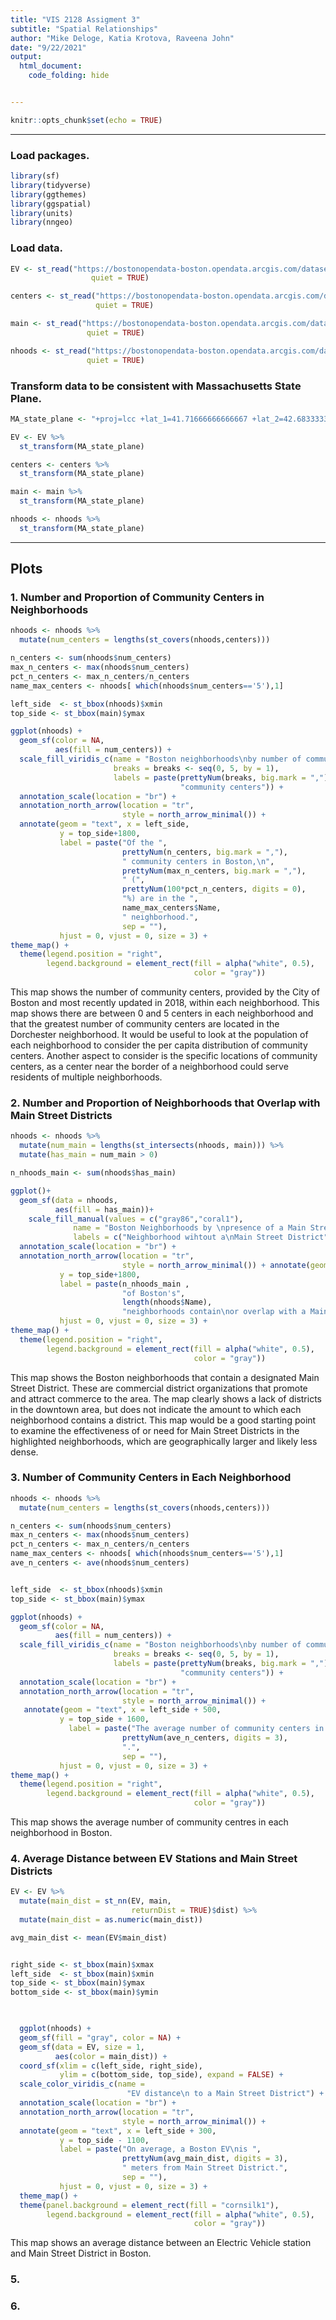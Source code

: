 ```yaml
---
title: "VIS 2128 Assigment 3"
subtitle: "Spatial Relationships"
author: "Mike Deloge, Katia Krotova, Raveena John"
date: "9/22/2021"
output:
  html_document:
    code_folding: hide


---
```


```r
knitr::opts_chunk$set(echo = TRUE)
```


***
### Load packages.
```r
library(sf)
library(tidyverse)
library(ggthemes)
library(ggspatial)
library(units)
library(nngeo)
```

### Load data.
```r
EV <- st_read("https://bostonopendata-boston.opendata.arcgis.com/datasets/465e00f9632145a1ad645a27d27069b4_2.kml?outSR=%7B%22latestWkid%22%3A2249%2C%22wkid%22%3A102686%7D", 
                  quiet = TRUE) 

centers <- st_read("https://bostonopendata-boston.opendata.arcgis.com/datasets/acedd06b39854088b0f2fefccffebf84_0.kml?outSR=%7B%22latestWkid%22%3A3857%2C%22wkid%22%3A102100%7D", 
                   quiet = TRUE) 

main <- st_read("https://bostonopendata-boston.opendata.arcgis.com/datasets/440c7ec0178d4c8593aecef7ea96bb4d_0.kml?outSR=%7B%22latestWkid%22%3A2249%2C%22wkid%22%3A102686%7D", 
                 quiet = TRUE)

nhoods <- st_read("https://bostonopendata-boston.opendata.arcgis.com/datasets/3525b0ee6e6b427f9aab5d0a1d0a1a28_0.kml?outSR=%7B%22latestWkid%22%3A2249%2C%22wkid%22%3A102686%7D", 
                 quiet = TRUE) 
```


### Transform data to be consistent with Massachusetts State Plane.
```r
MA_state_plane <- "+proj=lcc +lat_1=41.71666666666667 +lat_2=42.68333333333333 +lat_0=41 +lon_0=-71.5 +x_0=200000 +y_0=750000 +ellps=GRS80 +units=m +no_defs"

EV <- EV %>%
  st_transform(MA_state_plane)

centers <- centers %>%
  st_transform(MA_state_plane)

main <- main %>%
  st_transform(MA_state_plane)

nhoods <- nhoods %>%
  st_transform(MA_state_plane)
```
***
## Plots


### 1. Number and Proportion of Community Centers in Neighborhoods
```r
nhoods <- nhoods %>%
  mutate(num_centers = lengths(st_covers(nhoods,centers)))

n_centers <- sum(nhoods$num_centers)
max_n_centers <- max(nhoods$num_centers)
pct_n_centers <- max_n_centers/n_centers
name_max_centers <- nhoods[ which(nhoods$num_centers=='5'),1]

left_side  <- st_bbox(nhoods)$xmin
top_side <- st_bbox(main)$ymax

ggplot(nhoods) +
  geom_sf(color = NA, 
          aes(fill = num_centers)) +
  scale_fill_viridis_c(name = "Boston neighborhoods\nby number of community centers",
                       breaks = breaks <- seq(0, 5, by = 1),
                       labels = paste(prettyNum(breaks, big.mark = ","),
                                      "community centers")) +
  annotation_scale(location = "br") +
  annotation_north_arrow(location = "tr",
                         style = north_arrow_minimal()) +
  annotate(geom = "text", x = left_side, 
           y = top_side+1800, 
           label = paste("Of the ", 
                         prettyNum(n_centers, big.mark = ","),
                         " community centers in Boston,\n", 
                         prettyNum(max_n_centers, big.mark = ","),
                         " (", 
                         prettyNum(100*pct_n_centers, digits = 0),
                         "%) are in the ",
                         name_max_centers$Name,
                         " neighborhood.",
                         sep = ""),
           hjust = 0, vjust = 0, size = 3) +
theme_map() +
  theme(legend.position = "right",
        legend.background = element_rect(fill = alpha("white", 0.5), 
                                         color = "gray"))
```

This map shows the number of community centers, provided by the City of Boston and most recently updated in 2018, within each neighborhood. This map shows there are between 0 and 5 centers in each neighborhood and that the greatest number of community centers are located in the Dorchester neighborhood. It would be useful to look at the population of each neighborhood to consider the per capita distribution of community centers. Another aspect to consider is the specific locations of community centers, as a center near the border of a neighborhood could serve residents of multiple neighborhoods.







### 2. Number and Proportion of Neighborhoods that Overlap with Main Street Districts
```r
nhoods <- nhoods %>%
  mutate(num_main = lengths(st_intersects(nhoods, main))) %>%
  mutate(has_main = num_main > 0)

n_nhoods_main <- sum(nhoods$has_main)

ggplot()+
  geom_sf(data = nhoods,
          aes(fill = has_main))+
    scale_fill_manual(values = c("gray86","coral1"),
              name = "Boston Neighborhoods by \npresence of a Main Street District",
              labels = c("Neighborhood wihtout a\nMain Street District", "Neighborhood with a\nMain Street District"))+
  annotation_scale(location = "br") +
  annotation_north_arrow(location = "tr",
                         style = north_arrow_minimal()) + annotate(geom = "text", x = left_side, 
           y = top_side+1800, 
           label = paste(n_nhoods_main ,
                         "of Boston's", 
                         length(nhoods$Name),
                         "neighborhoods contain\nor overlap with a Main Street District."),
           hjust = 0, vjust = 0, size = 3) +
theme_map() +
  theme(legend.position = "right",
        legend.background = element_rect(fill = alpha("white", 0.5), 
                                         color = "gray"))
```

This map shows the Boston neighborhoods that contain a designated Main Street District. These  are commercial district organizations that promote and attract commerce to the area. The map clearly shows a lack of districts in the downtown area, but does not indicate the amount to which each neighborhood contains a district. This map would be a good starting point to examine the effectiveness of or need for Main Street Districts in the highlighted neighborhoods, which are geographically larger and likely less dense.


### 3. Number of Community Centers in Each Neighborhood
```r

nhoods <- nhoods %>%
  mutate(num_centers = lengths(st_covers(nhoods,centers)))

n_centers <- sum(nhoods$num_centers)
max_n_centers <- max(nhoods$num_centers)
pct_n_centers <- max_n_centers/n_centers
name_max_centers <- nhoods[ which(nhoods$num_centers=='5'),1]
ave_n_centers <- ave(nhoods$num_centers)


left_side  <- st_bbox(nhoods)$xmin
top_side <- st_bbox(main)$ymax

ggplot(nhoods) +
  geom_sf(color = NA, 
          aes(fill = num_centers)) +
  scale_fill_viridis_c(name = "Boston neighborhoods\nby number of community centers",
                       breaks = breaks <- seq(0, 5, by = 1),
                       labels = paste(prettyNum(breaks, big.mark = ","),
                                      "community centers")) +
  annotation_scale(location = "br") +
  annotation_north_arrow(location = "tr",
                         style = north_arrow_minimal()) +
   annotate(geom = "text", x = left_side + 500, 
           y = top_side + 1600, 
             label = paste("The average number of community centers in each neighborhood\nis ", 
                         prettyNum(ave_n_centers, digits = 3),
                         ".",
                         sep = ""),
           hjust = 0, vjust = 0, size = 3) +
theme_map() +
  theme(legend.position = "right",
        legend.background = element_rect(fill = alpha("white", 0.5), 
                                         color = "gray"))
```
This map shows the average number of community centres in each neighborhood in Boston.

### 4. Average Distance between EV Stations and Main Street Districts 
```r
EV <- EV %>%
  mutate(main_dist = st_nn(EV, main, 
                           returnDist = TRUE)$dist) %>%
  mutate(main_dist = as.numeric(main_dist))

avg_main_dist <- mean(EV$main_dist)


right_side <- st_bbox(main)$xmax
left_side  <- st_bbox(main)$xmin
top_side <- st_bbox(main)$ymax
bottom_side <- st_bbox(main)$ymin


                       
  ggplot(nhoods) +
  geom_sf(fill = "gray", color = NA) +
  geom_sf(data = EV, size = 1,
          aes(color = main_dist)) +
  coord_sf(xlim = c(left_side, right_side), 
           ylim = c(bottom_side, top_side), expand = FALSE) +
  scale_color_viridis_c(name = 
                          "EV distance\n to a Main Street District") +
  annotation_scale(location = "br") +
  annotation_north_arrow(location = "tr",
                         style = north_arrow_minimal()) +
  annotate(geom = "text", x = left_side + 300, 
           y = top_side - 1100, 
           label = paste("On average, a Boston EV\nis ", 
                         prettyNum(avg_main_dist, digits = 3),
                         " meters from Main Street District.",
                         sep = ""),
           hjust = 0, vjust = 0, size = 3) +
  theme_map() +
  theme(panel.background = element_rect(fill = "cornsilk1"),
        legend.background = element_rect(fill = alpha("white", 0.5), 
                                         color = "gray"))

```
This map shows an average distance between an Electric Vehicle station and Main Street District in Boston.

### 5.


### 6.
